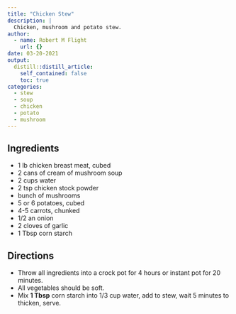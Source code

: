 ```yaml
---
title: "Chicken Stew"
description: |
  Chicken, mushroom and potato stew.
author:
  - name: Robert M Flight
    url: {}
date: 03-20-2021
output:
  distill::distill_article:
    self_contained: false
    toc: true
categories:
  - stew
  - soup
  - chicken
  - potato
  - mushroom
---
```


## Ingredients

* 1 lb chicken breast meat, cubed
* 2 cans of cream of mushroom soup
* 2 cups water
* 2 tsp chicken stock powder
* bunch of mushrooms
* 5 or 6 potatoes, cubed
* 4-5 carrots, chunked
* 1/2 an onion
* 2 cloves of garlic
* 1 Tbsp corn starch

## Directions

* Throw all ingredients into a crock pot for 4 hours or instant pot for 20 minutes. 
* All vegetables should be soft. 
* Mix **1 Tbsp** corn starch into 1/3 cup water, add to stew, wait 5 minutes to thicken, serve.
